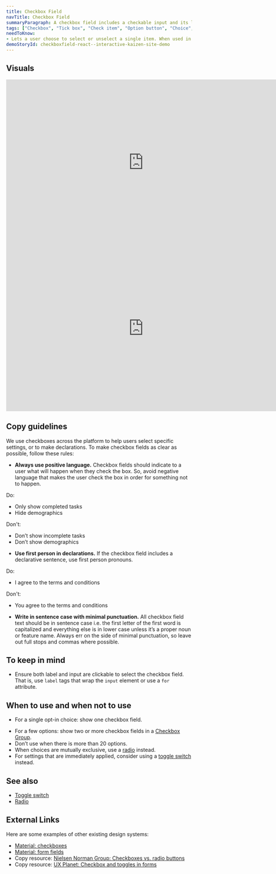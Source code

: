 ```yaml
---
title: Checkbox Field
navTitle: Checkbox Field
summaryParagraph: A checkbox field includes a checkable input and its label. Checkbox fields are used in checkbox groups that let people select zero or more options from a set.
tags: ["Checkbox", "Tick box", "Check item", "Option button", "Choice", "Selection"]
needToKnow:
- Lets a user choose to select or unselect a single item. When used in a Checkbox Group, a checkbox lets a user select zero or more items from a set, which are all visible at the same time.
demoStoryId: checkboxfield-react--interactive-kaizen-site-demo
---
```



## Visuals

<iframe style="border: none;" width="744" height="450" src="https://www.figma.com/embed?embed_host=share&url=https%3A%2F%2Fwww.figma.com%2Ffile%2Fe3TyAOZKfLg9cA01Iy1Mgm%2FKaizen-Site-embed%3Fnode-id%3D1292%253A609" allowfullscreen></iframe>

<iframe style="border: none;" width="744" height="450" src="https://www.figma.com/embed?embed_host=share&url=https%3A%2F%2Fwww.figma.com%2Ffile%2Fe3TyAOZKfLg9cA01Iy1Mgm%2FKaizen-Site-embed%3Fnode-id%3D1292%253A688" allowfullscreen></iframe>

## Copy guidelines
We use checkboxes across the platform to help users select specific settings, or to make declarations. To make checkbox fields as clear as possible, follow these rules:

*   **Always use positive language.**
Checkbox fields should indicate to a user what will happen when they check the box. So, avoid negative language that makes the user check the box in order for something not to happen.

Do:
- Only show completed tasks
- Hide demographics

Don't:
- Don’t show incomplete tasks
- Don’t show demographics

*   **Use first person in declarations.**
If the checkbox field includes a declarative sentence, use first person pronouns.

Do:
- I agree to the terms and conditions

Don't:
- You agree to the terms and conditions

*   **Write in sentence case with minimal punctuation.**
All checkbox field text should be in sentence case i.e. the first letter of the first word is capitalized and everything else is in lower case unless it’s a proper noun or feature name. Always err on the side of minimal punctuation, so leave out full stops and commas where possible.


## To keep in mind

*   Ensure both label and input are clickable to select the checkbox field. That is, use `label` tags that wrap the `input` element or use a `for` attribute.

## When to use and when not to use

<WhenToUseAndWhenNotToUse>
<WhenToUse>

*   For a single opt-in choice: show one checkbox field.

</WhenToUse>
<WhenNotToUse>

*   For a few options: show two or more checkbox fields in a [Checkbox Group](/components/checkbox-group).
*   Don’t use when there is more than 20 options.
*   When choices are mutually exclusive, use a [radio](/components/radio) instead.
*   For settings that are immediately applied, consider using a [toggle switch](/components/toggle-switch-field) instead.

</WhenNotToUse>
</WhenToUseAndWhenNotToUse>

## See also

* [Toggle switch](/components/toggle-switch-field)
* [Radio](/components/radio)

## External Links

Here are some examples of other existing design systems:

- [Material: checkboxes](https://material.io/design/components/selection-controls.html#checkboxes)
- [Material: form fields](https://material.io/develop/web/components/input-controls/form-fields/)
- Copy resource: [Nielsen Norman Group: Checkboxes vs. radio buttons](https://www.nngroup.com/articles/checkboxes-vs-radio-buttons/)
- Copy resource: [UX Planet: Checkbox and toggles in forms](https://uxplanet.org/checkbox-and-toggle-in-forms-f0de6086ac41)

